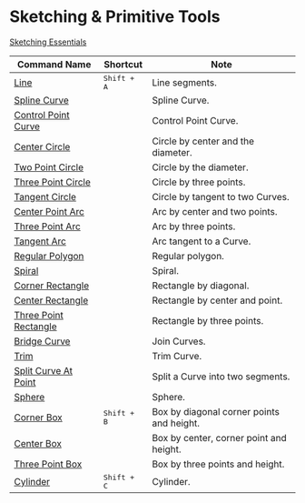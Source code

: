 # Sketching & Primitive Tools

[Sketching Essentials](/tool/sketching-essentials)

| Command Name                                        | Shortcut             | Note                                      |
| --------------------------------------------------- | -------------------- | ----------------------------------------- |
| [Line](/tool/line)                                   | <kbd>Shift + A</kbd> | Line segments.                            |
| [Spline Curve](/tool/spline-curve)                   |                      | Spline Curve.                             |
| [Control Point Curve](/tool/control-point-curve)     |                      | Control Point Curve.                      |
| [Center Circle](/tool/center-circle)                 |                      | Circle by center and the diameter.        |
| [Two Point Circle](/tool/two-point-circle)           |                      | Circle by the diameter.                   |
| [Three Point Circle](/tool/three-point-circle)       |                      | Circle by three points.                   |
| [Tangent Circle](/tool/tangent-circle)              |                      | Circle by tangent to two Curves.          |
| [Center Point Arc](/tool/center-point-arc)           |                      | Arc by center and two points.             |
| [Three Point Arc](/tool/three-point-arc)             |                      | Arc by three points.                      |
| [Tangent Arc](/tool/tangent-arc)                     |                      | Arc tangent to a Curve.                                   |
| [Regular Polygon](/tool/polygon)                     |                      | Regular polygon.                          |
| [Spiral](/tool/spiral)                               |                      | Spiral.                                   |
| [Corner Rectangle](/tool/corner-rectangle)           |                      | Rectangle by diagonal.                    |
| [Center Rectangle](/tool/center-rectangle)           |                      | Rectangle by center and point.            |
| [Three Point Rectangle](/tool/three-point-rectangle) |                      | Rectangle by three points.                |
| [Bridge Curve](/sketch/bridge-curve)          |                      | Join Curves.                              |
| [Trim](/sketch/trim)                                 |                      | Trim Curve.                               |
| [Split Curve At Point](/sketch/split-segment)        |                      | Split a Curve into two segments.          |
| [Sphere](/tool/sphere)                               |                      | Sphere.                                   |
| [Corner Box](/tool/corner-box)                       | <kbd>Shift + B</kbd> | Box by diagonal corner points and height. |
| [Center Box](/tool/center-box)                       |                      | Box by center, corner point and height.   |
| [Three Point Box](/tool/three-point-box)             |                      | Box by three points and height.           |
| [Cylinder](/tool/cylinder)                           | <kbd>Shift + C</kbd> | Cylinder.                                 |